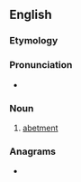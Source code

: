 ==English==

===Etymology===
{{suffix|en|abet|al}}

===Pronunciation===
* {{a|US}} {{IPA|en|/əˈbɛt.l̩/}}

===Noun===
{{en-noun}}

# {{lb|en|rare}} [[abetment]]

===Anagrams===
* {{anagrams|en|a=aabeltt|abattle|at table}}